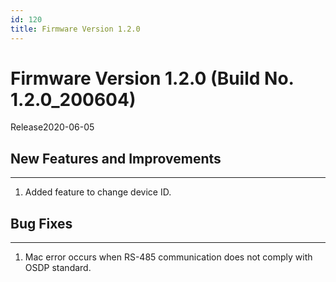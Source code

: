 ```yaml
---
id: 120
title: Firmware Version 1.2.0
---
```


# Firmware Version 1.2.0 (Build No. 1.2.0_200604)

Release<Separator/>2020-06-05


## New Features and Improvements

---

1. Added feature to change device ID.


## Bug Fixes

---

<BugLists>

1. Mac error occurs when RS-485 communication does not comply with OSDP standard.

</BugLists>